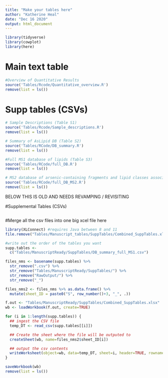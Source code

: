 ```yaml
---
title: "Make your tables here"
author: "Katherine Heal"
date: "Dec 16 2020"
output: html_document
---
```


```r
library(tidyverse)
library(cowplot)
library(here)
```

# Main text table 
```r
#Overview of Quantitative Results
source('Tables/Rcode/Quantitative_overview.R')
remove(list = ls())
```

# Supp tables (CSVs)
```r
# Sample Descriptions (Table S1)
source('Tables/Rcode/Sample_descriptions.R')
remove(list = ls())

# Summary of AsLipid DB (Table S2)
source('Tables/RCode/DB_summary.R')
remove(list = ls())

#Full MS1 database of lipids (Table S3)
source('Tables/RCode/full_DB.R')
remove(list = ls())

# MS2 database of arsenic-containing fragments and lipid classes associated with each
source('Tables/RCode/full_DB_MS2.R')
remove(list = ls())
```


BELOW THIS IS OLD AND NEEDS REVAMPING / REVISITING

#Supplemental Tables (CSVs)
```r

```

#Merge all the csv files into one big xcel file here
```r
library(XLConnect) #requires Java between 8 and 11
file.remove("Tables/Manuscript_tables/SuppTables/Combined_SuppTables.xlsx")

#write out the order of the tables you want
supp.tables <- 
  c("Tables/ManuscriptReady/SuppTables/DB_summary_full_MS1.csv")

files_nms <- basename(supp.tables) %>% 
  str_remove(".csv") %>%
  str_remove("Tables/ManuscriptReady/SuppTables/") %>%
  str_remove("RawOutput/") %>%
  str_remove("_") 

files_nms2 <- files_nms %>% as.data.frame() %>%
  mutate(sheet_ID = paste0("S", row_number()+3, "_", .))

f.out <- "Tables/ManuscriptReady/SuppTables/Combined_SuppTables.xlsx"
wb <- loadWorkbook(f.out, create=TRUE)

for (i in 1:length(supp.tables)) {
  ## ingest the CSV file
  temp_DT <- read_csv(supp.tables[[i]])

  ## Create the sheet where the file will be outputed to 
  createSheet(wb, name=files_nms2$sheet_ID[i])

  ## output the csv contents
  writeWorksheet(object=wb, data=temp_DT, sheet=i, header=TRUE, rownames=NULL)
}

saveWorkbook(wb)
remove(list = ls())

```
